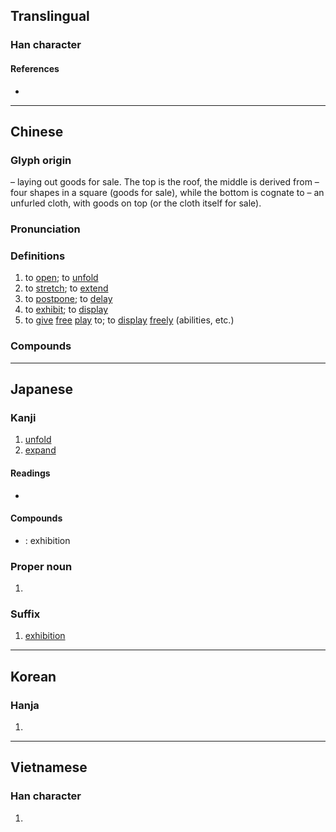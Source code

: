 {{character info/new}}
==Translingual==

===Han character===
{{Han char|rn=44|rad=尸|as=07|sn=10|four=77232|canj=STV}}

====References====
* {{Han ref|kx=0302.100|dkj=07715|dj=0599.230|hdz=20974.070|uh=5C55|ud=23637|bh=AE69|bd=44649}}

----

==Chinese==
{{zh-forms|alt=㞡}}

===Glyph origin===
{{Han etym}}
{{liushu|p}} – laying out goods for sale. The top {{zh-l|*尸}} is the roof, the middle is derived from {{zh-l|*㠭}} – four {{zh-l|*工}} shapes in a square (goods for sale), while the bottom is cognate to {{zh-l|*衣|cloth}} – an unfurled cloth, with goods on top (or the cloth itself for sale).

===Pronunciation===
{{zh-pron
|m=zhǎn
|c=zin2
|h=pfs=chán/tién
|md=diēng
|mn=qz,tw,xm,zz:tián/xm,zz:thián/qz:thí/xm,zz:thíⁿ
|w=2tsoe
|mc=y
|oc=y
|cat=v
}}

===Definitions===
{{zh-hanzi}}

# to [[open]]; to [[unfold]]
# to [[stretch]]; to [[extend]]
# to [[postpone]]; to [[delay]]
# to [[exhibit]]; to [[display]]
# to [[give]] [[free]] [[play]] to; to [[display]] [[freely]] (abilities, etc.)

===Compounds===
{{zh-der|一展身手|一展長才|一籌莫展|不展|伸展|個展|倫敦影展|匯展|半籌莫展|參展|另謀發展|各展其長|商展|回顧展|國際商展|坎城影展|大展|大展宏圖|大展抱負|大展襟抱|大展身手|大展魅力|大展鴻圖|寬展|展伎|展出|展卷|展售|展子虔|展季|展布|展延|展性|展才|展拜|展掙|展播|展放|展映|展望|展期|展樣|展汙|展爪|展現|展眉|展眼|展眼舒眉|展示|展禮|展禽|展緩|展縮|展翅|展翅高飛|展脣元音|展脫|展腳舒腰|展臂|展覽|展覽品|展覽會|展讀|展賣|展賴|展轉|展轉反側|展采|展開|展限|展露|展顏|展顯|展驥|平展|延展性|影展|愁眉不展|愁顏不展|拓展|招展|推展|擴展|施展|書展|東京影展|柏林影展|潘公展|特展|玉展|畫展|畸形發展|發展|發展潛力|盡展所長|眉頭不展|社區發展|社會發展|紐約影展|經濟發展|美展|聯展|舒展|花枝招展|莫展一籌|藝展|親展|進展|道德發展|郵展|鋪展|開展|開眉展眼|首展|鯤鵬展翅|鴻圖大展}}

----

==Japanese==

===Kanji===
{{ja-kanji|grade=6|rs=尸07}}

# [[unfold]]
# [[expand]]

====Readings====
* {{ja-readings|on=[[てん]] (ten)|kun=[[つらねる]] (tsuraneru), [[のべる]] (noberu), [[のびる]] (nobiru)}}

====Compounds====
* {{ja-r|展覧会|てんらんかい}}: exhibition

===Proper noun===
{{ja-pos|proper|まこと}}

# {{given name|male|lang=ja|sort=まこと}}

===Suffix===
{{ja-pos|suffix|てん}}

# [[exhibition]]

----

==Korean==

===Hanja===
{{ko-hanja|hangeul=전|rv=jeon|mr=chŏn}}

# {{defn|lang=ko|sort=尸07}}

----

==Vietnamese==

===Han character===
{{vi-hantu|[[triển]], [[chẽn]]|rs=尸07}}

# {{defn|lang=vi|sort=尸07}}